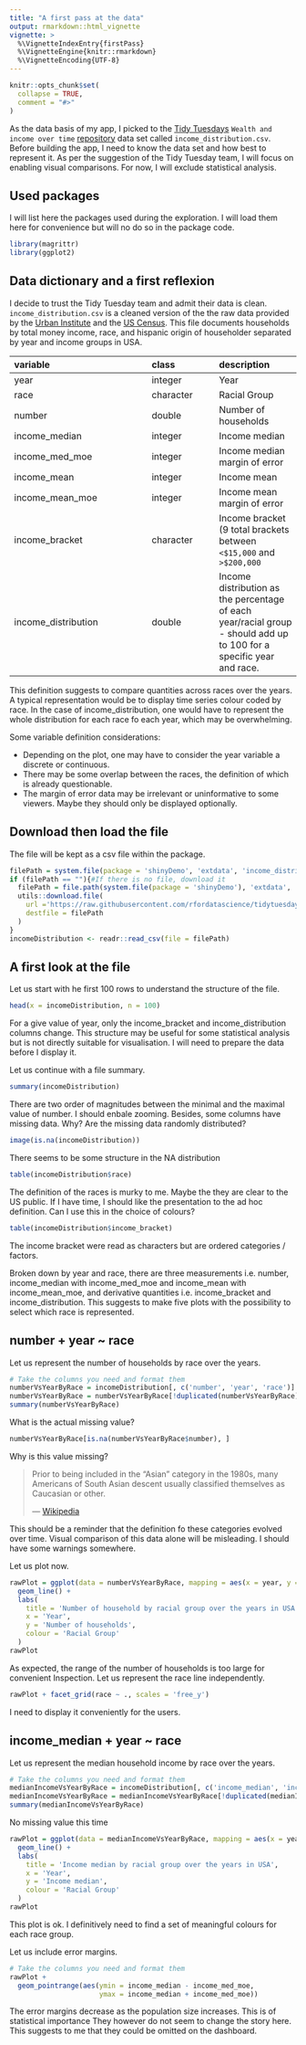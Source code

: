 ```yaml
---
title: "A first pass at the data"
output: rmarkdown::html_vignette
vignette: >
  %\VignetteIndexEntry{firstPass}
  %\VignetteEngine{knitr::rmarkdown}
  %\VignetteEncoding{UTF-8}
---
```


```r
knitr::opts_chunk$set(
  collapse = TRUE,
  comment = "#>"
)
```

As the data basis of my app, I picked to the [Tidy
Tuesdays](https://www.tidytuesday.com/) `Wealth and income over time`
[repository](https://github.com/rfordatascience/tidytuesday/tree/master/data/2021/2021-02-09)
data set called `income_distribution.csv`. Before building the app, I need to know 
the data set and how best to represent it. As per the suggestion of the Tidy Tuesday
team, I will focus on enabling visual comparisons. For now, I will exclude statistical
analysis.

## Used packages

I will list here the packages used during the exploration. 
I will load them here for convenience but will no do so in the package code.

```r
library(magrittr)
library(ggplot2)
```



## Data dictionary and a first reflexion 

I decide to trust the Tidy Tuesday team and admit their data is clean.
`income_distribution.csv` is a cleaned version of the the raw data provided by
the [Urban Institute](https://apps.urban.org/features/wealth-inequality-charts/)
and the [US Census](https://www.census.gov/data/tables/time-series/demo/income-poverty/historical-income-households.html).
This file documents households by total money income, race, and 
hispanic origin of householder separated by year and income groups in USA.

|variable            |class     |description |
|:-------------------|:---------|:-----------|
|year                |integer   | Year |
|race                |character | Racial Group |
|number              |double    | Number of households |
|income_median       |integer   | Income median |
|income_med_moe      |integer   | Income median margin of error |
|income_mean         |integer   | Income mean |
|income_mean_moe     |integer   | Income mean margin of error |
|income_bracket      |character | Income bracket (9 total brackets between `<$15,000` and `>$200,000` |
|income_distribution |double    | Income distribution as the percentage of each year/racial group - should add up to 100 for a specific year and race. |

This definition suggests to compare quantities across races over the years. A
typical representation would be to display time series colour coded by race. In 
the case of income_distribution, one would have to represent the whole distribution
for each race fo each year, which may be overwhelming. 

Some variable definition considerations:

* Depending on the plot, one may have to consider the year variable a discrete or continuous.
* There may be some overlap between the races, the definition of which is already 
  questionable.
* The margin of error data may be irrelevant or uninformative to some viewers. 
  Maybe they should only be displayed optionally.

## Download then load the file

The file will be kept as a csv file within the package.

```r
filePath = system.file(package = 'shinyDemo', 'extdata', 'income_distribution.csv')
if (filePath == ""){#If there is no file, download it
  filePath = file.path(system.file(package = 'shinyDemo'), 'extdata', 'income_distribution.csv')
  utils::download.file(
    url ='https://raw.githubusercontent.com/rfordatascience/tidytuesday/master/data/2021/2021-02-09/income_distribution.csv',
    destfile = filePath
  )
}
incomeDistribution <- readr::read_csv(file = filePath)
```
## A first look at the file

Let us start with he first 100 rows to understand the structure of the file.

```r
head(x = incomeDistribution, n = 100)
```

For a give value of year, only the income_bracket and income_distribution columns
change. This structure may be useful for some statistical analysis but is not
directly suitable for visualisation. I will need to prepare the data before I
display it.

Let us continue with a file summary.

```r
summary(incomeDistribution)
```

There are two order of magnitudes between the minimal and the maximal value of number. 
I should enbale zooming. Besides, some columns have missing data. Why? 
Are the missing data randomly distributed?

```r
image(is.na(incomeDistribution))
```

There seems to be some structure in the NA distribution
 
```r
table(incomeDistribution$race)
```

The definition of the races is murky to me. Maybe the they are clear to the
US public. If I have time, I should like the presentation to the ad hoc definition.
Can I use this in the choice of colours?

```r
table(incomeDistribution$income_bracket)
```
 
The income bracket were read as characters but are ordered categories / factors.
   
   
   
   
Broken down by year and race, there are three measurements i.e. number,
income_median with income_med_moe and income_mean with income_mean_moe, and 
derivative quantities i.e. income_bracket and income_distribution. This suggests
to make five plots with the possibility to select which race is represented.


## number + year ~ race

Let us represent the number of households by race over the years.

```r
# Take the columns you need and format them
numberVsYearByRace = incomeDistribution[, c('number', 'year', 'race')]
numberVsYearByRace = numberVsYearByRace[!duplicated(numberVsYearByRace), ]
summary(numberVsYearByRace)
```
What is the actual missing value?

```r
numberVsYearByRace[is.na(numberVsYearByRace$number), ]
```
Why is this value missing?

> Prior to being included in the "Asian" category in the 1980s, many Americans 
> of South Asian descent usually classified themselves as Caucasian or other.
>
> — [Wikipedia](https://en.wikipedia.org/wiki/Asian_Americans)

This should be a reminder that the definition fo these categories evolved over time.
Visual comparison of this data alone will be misleading. I should have some
warnings somewhere.

Let us plot now.

```r
rawPlot = ggplot(data = numberVsYearByRace, mapping = aes(x = year, y = number, colour = race)) +
  geom_line() + 
  labs(
    title = 'Number of household by racial group over the years in USA',
    x = 'Year',
    y = 'Number of households',
    colour = 'Racial Group'
  )
rawPlot
```

As expected, the range of the number of households is too large for convenient 
Inspection. Let us represent the race line independently.

```r
rawPlot + facet_grid(race ~ ., scales = 'free_y')
```

I need to display it conveniently for the users.


## income_median  + year ~ race

Let us represent the median household income by race over the years.

```r
# Take the columns you need and format them
medianIncomeVsYearByRace = incomeDistribution[, c('income_median', 'income_med_moe' , 'year', 'race')]
medianIncomeVsYearByRace = medianIncomeVsYearByRace[!duplicated(medianIncomeVsYearByRace), ]
summary(medianIncomeVsYearByRace)
```



No missing value this time

```r
rawPlot = ggplot(data = medianIncomeVsYearByRace, mapping = aes(x = year, y = income_median, colour = race)) +
  geom_line() + 
  labs(
    title = 'Income median by racial group over the years in USA',
    x = 'Year',
    y = 'Income median',
    colour = 'Racial Group'
  )
rawPlot
```

This plot is ok. I definitively need to find a set of meaningful colours for
each race group.


Let us include error margins.

```r
# Take the columns you need and format them
rawPlot +
  geom_pointrange(aes(ymin = income_median - income_med_moe, 
                      ymax = income_median + income_med_moe))
```

The error margins decrease as the population size increases. This is of statistical
importance They however do not seem to change the story here. This suggests
to me that they could be omitted on the dashboard.

